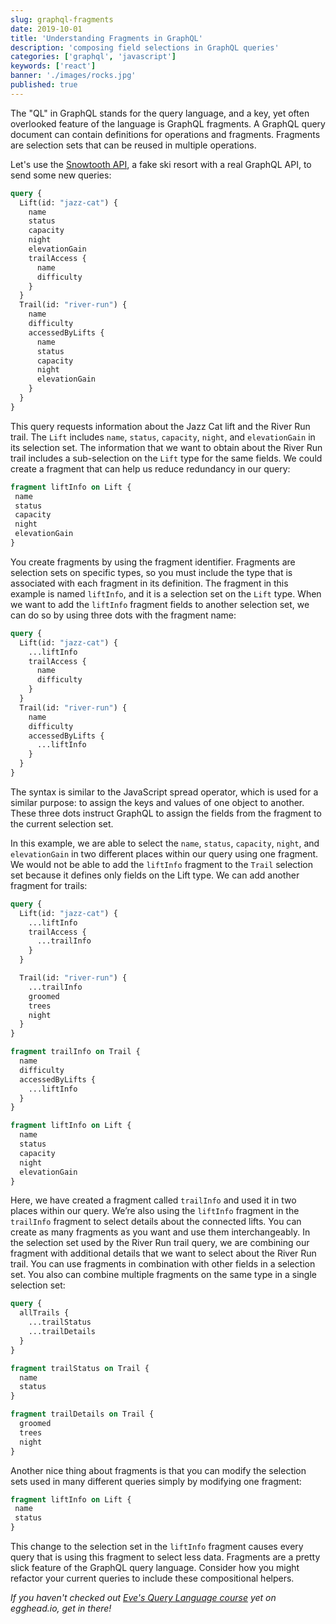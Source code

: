 ```yaml
---
slug: graphql-fragments
date: 2019-10-01
title: 'Understanding Fragments in GraphQL'
description: 'composing field selections in GraphQL queries'
categories: ['graphql', 'javascript']
keywords: ['react']
banner: './images/rocks.jpg'
published: true
---
```


The "QL" in GraphQL stands for the query language, and a key, yet often overlooked feature of the language is GraphQL fragments. A GraphQL query document can contain definitions for operations and fragments. Fragments are selection sets that can be reused in multiple operations. 

Let's use the [Snowtooth API](https://snowtooth.moonhighway.com/), a fake ski resort with a real GraphQL API, to send some new queries:

```graphql
query {
  Lift(id: "jazz-cat") {
    name
    status
    capacity
    night
    elevationGain
    trailAccess {
      name
      difficulty
    }
  }
  Trail(id: "river-run") {
    name
    difficulty
    accessedByLifts {
      name
      status
      capacity
      night
      elevationGain
    }
  }
}
```

This query requests information about the Jazz Cat lift and the River Run trail. The `Lift` includes `name`, `status`, `capacity`, `night`, and `elevationGain` in its selection set. The information that we want to obtain about the River Run trail includes a sub-selection on the `Lift` type for the same fields. We could create a fragment that can help us reduce redundancy in our query:

```graphql
fragment liftInfo on Lift {
 name
 status
 capacity
 night
 elevationGain
}
```

You create fragments by using the fragment identifier. Fragments are selection sets on specific types, so you must include the type that is associated with each fragment in its definition. The fragment in this example is named `liftInfo`, and it is a selection set on the `Lift` type. When we want to add the `liftInfo` fragment fields to another selection set, we can do so by using three dots with the fragment name:

```graphql
query {
  Lift(id: "jazz-cat") {
    ...liftInfo
    trailAccess {
      name
      difficulty
    }
  }
  Trail(id: "river-run") {
    name
    difficulty
    accessedByLifts {
      ...liftInfo
    }
  }
}
```

The syntax is similar to the JavaScript spread operator, which is used for a similar purpose: to assign the keys and values of one object to another. These three dots instruct GraphQL to assign the fields from the fragment to the current selection set.

In this example, we are able to select the `name`, `status`, `capacity`, `night`, and `elevationGain` in two different places within our query using one fragment. We would not be able to add the `liftInfo` fragment to the `Trail` selection set because it defines only fields on the Lift type. We can add another fragment for trails:

```graphql
query {
  Lift(id: "jazz-cat") {
    ...liftInfo
    trailAccess {
      ...trailInfo
    }
  }

  Trail(id: "river-run") {
    ...trailInfo
    groomed
    trees
    night
  }
}

fragment trailInfo on Trail {
  name
  difficulty
  accessedByLifts {
    ...liftInfo
  }
}

fragment liftInfo on Lift {
  name
  status
  capacity
  night
  elevationGain
}
```

Here, we have created a fragment called `trailInfo` and used it in two places within our query. We’re also using the `liftInfo` fragment in the `trailInfo` fragment to select details about the connected lifts. You can create as many fragments as you want and use them interchangeably. In the selection set used by the River Run trail query, we are combining our fragment with additional details that we want to select about the River Run trail. You can use fragments in combination with other fields in a selection set. You also can combine multiple fragments on the same type in a single selection set:

```graphql
query {
  allTrails {
    ...trailStatus
    ...trailDetails
  }
}

fragment trailStatus on Trail {
  name
  status
}

fragment trailDetails on Trail {
  groomed
  trees
  night
}
```

Another nice thing about fragments is that you can modify the selection sets used in many different queries simply by modifying one fragment:

```graphql
fragment liftInfo on Lift {
 name
 status
}
```

This change to the selection set in the `liftInfo` fragment causes every query that is using this fragment to select less data. Fragments are a pretty slick feature of the GraphQL query language. Consider how you might refactor your current queries to include these compositional helpers.

*If you haven't checked out [Eve's Query Language course](https://egghead.io/courses/graphql-query-language) yet on egghead.io, get in there!*